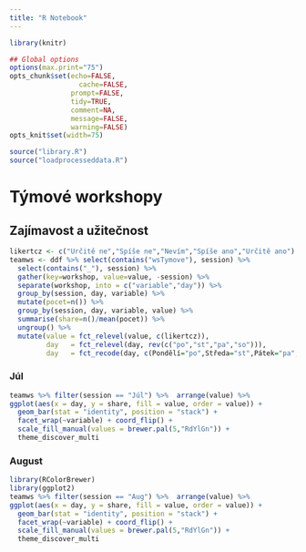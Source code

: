 ```yaml
---
title: "R Notebook"
---
```


```r
library(knitr)

## Global options
options(max.print="75")
opts_chunk$set(echo=FALSE,
	             cache=FALSE,
               prompt=FALSE,
               tidy=TRUE,
               comment=NA,
               message=FALSE,
               warning=FALSE)
opts_knit$set(width=75)
```

```r
source("library.R")
source("loadprocesseddata.R")
```

# Týmové workshopy

## Zajímavost a užitečnost

```r

likertcz <- c("Určitě ne","Spíše ne","Nevím","Spíše ano","Určitě ano")
teamws <- ddf %>% select(contains("wsTymove"), session) %>%
  select(contains("_"), session) %>% 
  gather(key=workshop, value=value, -session) %>% 
  separate(workshop, into = c("variable","day")) %>% 
  group_by(session, day, variable) %>% 
  mutate(pocet=n()) %>% 
  group_by(session, day, variable, value) %>% 
  summarise(share=n()/mean(pocet)) %>%
  ungroup() %>% 
  mutate(value = fct_relevel(value, c(likertcz)),
         day   = fct_relevel(day, rev(c("po","st","pa","so"))),
         day   = fct_recode(day, c(Pondělí="po",Středa="st",Pátek="pa",Sobota="so")))

```

### Júl

```r
teamws %>% filter(session == "Júl") %>%  arrange(value) %>%
ggplot(aes(x = day, y = share, fill = value, order = value)) +
  geom_bar(stat = "identity", position = "stack") +
  facet_wrap(~variable) + coord_flip() +
  scale_fill_manual(values = brewer.pal(5,"RdYlGn")) +
  theme_discover_multi
```

### August

```r
library(RColorBrewer)
library(ggplot2)
teamws %>% filter(session == "Aug") %>%  arrange(value) %>%
ggplot(aes(x = day, y = share, fill = value, order = value)) +
  geom_bar(stat = "identity", position = "stack") +
  facet_wrap(~variable) + coord_flip() +
  scale_fill_manual(values = brewer.pal(5,"RdYlGn")) +
  theme_discover_multi
```
